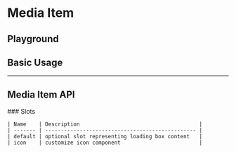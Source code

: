 
<Meta of={MediaItemStories} />

# Media Item

<Canvas of={MediaItemStories.Component} />

## Playground

<Controls of={MediaItemStories.Component} />

## Basic Usage

<Canvas withToolbar={true} of={MediaItemStories.BasicUsage} />

***

## Media Item API

<div style={{ marginTop: '30px' }}>
	### Slots

	| Name    | Description                                      |
	| ------- | ------------------------------------------------ |
	| default | optional slot representing loading box content   |
	| icon    | customize icon component                         |
</div>
